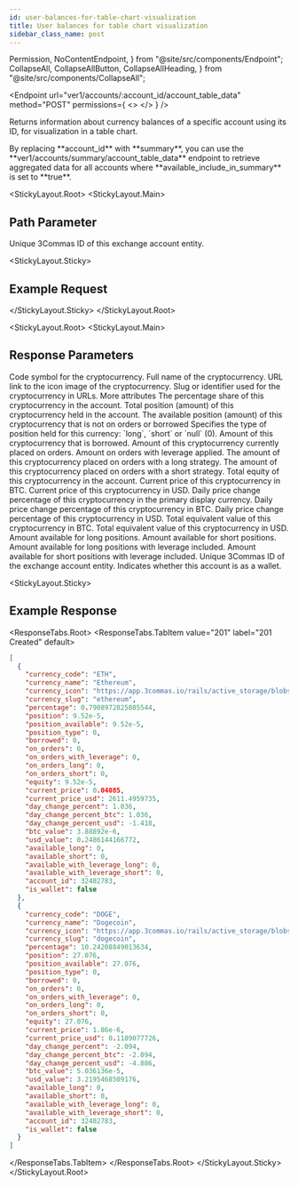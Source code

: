 ```yaml
---
id: user-balances-for-table-chart-visualization
title: User balances for table chart visualization
sidebar_class_name: post
---
```


  Permission,
  NoContentEndpoint,
} from "@site/src/components/Endpoint";
  CollapseAll,
  CollapseAllButton,
  CollapseAllHeading,
} from "@site/src/components/CollapseAll";

<Endpoint
  url="ver1/accounts/:account_id/account_table_data"
  method="POST"
  permissions={
    <>
      <Permission title="Permission" description="ACCOUNTS_READ" />
      <Permission title="Security" description="SIGNED" />
    </>
  }
/>

Returns information about currency balances of a specific account using its ID, for visualization in a table chart.

<Informer variant="info">
  By replacing **account_id** with **summary**, you can use the
  **ver1/accounts/summary/account_table_data** endpoint to retrieve aggregated
  data for all accounts where **available_include_in_summary** is set to
  **true**.
</Informer>

<Separator />

<StickyLayout.Root>
<StickyLayout.Main>

## Path Parameter

  <ApiParam name='account_id' type='integer' id="account_id" required>
      Unique 3Commas ID of this exchange account entity.
  </ApiParam>
</StickyLayout.Main>

<StickyLayout.Sticky>

## Example Request

<NoContentEndpoint
  method="POST"
  endpoint="/ver1/accounts/12345678/account_table_data"
/>

</StickyLayout.Sticky>
</StickyLayout.Root>

<StickyLayout.Root>
<StickyLayout.Main>

## Response Parameters

<ApiParam name="currency_code" type="string" id="currency_code">
  Code symbol for the cryptocurrency.
</ApiParam>
<ApiParam name="currency_name" type="string" id="currency_name">
  Full name of the cryptocurrency.
</ApiParam>
<ApiParam name="currency_icon" type="string" id="currency_icon">
  URL link to the icon image of the cryptocurrency.
</ApiParam>
<ApiParam name="currency_slug" type="string" id="currency_slug">
  Slug or identifier used for the cryptocurrency in URLs.
</ApiParam>

<CollapseAll>
<CollapseAllHeading> More attributes <CollapseAllButton /> </CollapseAllHeading>
<CollapsibleApiParam name='percentage' type='string' id='percentage'>
  The percentage share of this cryptocurrency in the account.
</CollapsibleApiParam>

<CollapsibleApiParam name='position' type='string' id='position'>
  Total position (amount) of this cryptocurrency held in the account.
</CollapsibleApiParam>
<CollapsibleApiParam name='position_available' type='string' id='position_available'>
  The available position (amount) of this cryptocurrency that is not on orders or borrowed
</CollapsibleApiParam>
<CollapsibleApiParam name='position_type' type='string' id='position_type'>
  Specifies the type of position held for this currency: `long`, `short` or `null` (0).
</CollapsibleApiParam>
<CollapsibleApiParam name='borrowed' type='string' id='borrowed'>
  Amount of this cryptocurrency that is borrowed.
</CollapsibleApiParam>
<CollapsibleApiParam name='on_orders' type='string' id='on_orders'>
  Amount of this cryptocurrency currently placed on orders.
</CollapsibleApiParam>
<CollapsibleApiParam name='on_orders_with_leverage' type='string' id='on_orders_with_leverage'>
  Amount on orders with leverage applied.
</CollapsibleApiParam>
<CollapsibleApiParam name='on_orders_long' type='string' id='on_orders_long'>
  The amount of this cryptocurrency placed on orders with a long strategy.
</CollapsibleApiParam>
<CollapsibleApiParam name='on_orders_short' type='string' id='on_orders_short'>
  The amount of this cryptocurrency placed on orders with a short strategy.
</CollapsibleApiParam>
<CollapsibleApiParam name='equity' type='string' id='equity'>
  Total equity of this cryptocurrency in the account.
</CollapsibleApiParam>
<CollapsibleApiParam name='current_price' type='string' id='current_price'>
  Current price of this cryptocurrency in BTC.
</CollapsibleApiParam>
<CollapsibleApiParam name='current_price_usd' type='string' id='current_price_usd'>
  Current price of this cryptocurrency in USD.
</CollapsibleApiParam>
<CollapsibleApiParam name='day_change_percent' type='string' id='day_change_percent'>
  Daily price change percentage of this cryptocurrency in the primary display currency.
</CollapsibleApiParam>
<CollapsibleApiParam name='day_change_percent_btc' type='string' id='day_change_percent_btc'>
  Daily price change percentage of this cryptocurrency in BTC.
</CollapsibleApiParam>
<CollapsibleApiParam name='day_change_percent_usd' type='string' id='day_change_percent_usd'>
  Daily price change percentage of this cryptocurrency in USD.
</CollapsibleApiParam>
<CollapsibleApiParam name='btc_value' type='string' id='btc_value'>
  Total equivalent value of this cryptocurrency in BTC.
</CollapsibleApiParam>
<CollapsibleApiParam name='usd_value' type='string' id='usd_value'>
  Total equivalent value of this cryptocurrency in USD.
</CollapsibleApiParam>
<CollapsibleApiParam name='available_long' type='string' id='available_long'>
  Amount available for long positions.
</CollapsibleApiParam>
<CollapsibleApiParam name='available_short' type='string' id='available_short'>
  Amount available for short positions.
</CollapsibleApiParam>
<CollapsibleApiParam name='available_with_leverage_long' type='string' id='available_with_leverage_long'>
  Amount available for long positions with leverage included.
</CollapsibleApiParam>
<CollapsibleApiParam name='available_with_leverage_short' type='string' id='available_with_leverage_short'>
  Amount available for short positions with leverage included.
</CollapsibleApiParam>
<CollapsibleApiParam name='account_id' type='integer' id='account_id'>
  Unique 3Commas ID of the exchange account entity.
</CollapsibleApiParam>
<CollapsibleApiParam name='is_wallet' type='boolean' id='is_wallet'>
  Indicates whether this account is as a wallet.
</CollapsibleApiParam>
</CollapseAll>
</StickyLayout.Main>

<StickyLayout.Sticky>
## Example Response
<ResponseTabs.Root>
<ResponseTabs.TabItem value="201" label="201 Created" default>

```json
[
  {
    "currency_code": "ETH",
    "currency_name": "Ethereum",
    "currency_icon": "https://app.3commas.io/rails/active_storage/blobs/redirect/eyJfcmFpbHMiOnsibWVzc2FnZSI6IkJBaHBBbnNRIiwiZXhwIjpudWxsLCJwdXIiOiJibG9iX2lkIn19--f7e20d2abb9f03965b29c091e5ca77a8fc4ade51/1027.png",
    "currency_slug": "ethereum",
    "percentage": 0.7908972825805544,
    "position": 9.52e-5,
    "position_available": 9.52e-5,
    "position_type": 0,
    "borrowed": 0,
    "on_orders": 0,
    "on_orders_with_leverage": 0,
    "on_orders_long": 0,
    "on_orders_short": 0,
    "equity": 9.52e-5,
    "current_price": 0.04085,
    "current_price_usd": 2611.4959735,
    "day_change_percent": 1.036,
    "day_change_percent_btc": 1.036,
    "day_change_percent_usd": -1.418,
    "btc_value": 3.88892e-6,
    "usd_value": 0.2486144166772,
    "available_long": 0,
    "available_short": 0,
    "available_with_leverage_long": 0,
    "available_with_leverage_short": 0,
    "account_id": 32402783,
    "is_wallet": false
  },
  {
    "currency_code": "DOGE",
    "currency_name": "Dogecoin",
    "currency_icon": "https://app.3commas.io/rails/active_storage/blobs/redirect/eyJfcmFpbHMiOnsibWVzc2FnZSI6IkJBaHBBNW5KQVE9PSIsImV4cCI6bnVsbCwicHVyIjoiYmxvYl9pZCJ9fQ==--d8f3102172a7531aa8e21cc8687e40bc07073889/74.png",
    "currency_slug": "dogecoin",
    "percentage": 10.24208849013634,
    "position": 27.076,
    "position_available": 27.076,
    "position_type": 0,
    "borrowed": 0,
    "on_orders": 0,
    "on_orders_with_leverage": 0,
    "on_orders_long": 0,
    "on_orders_short": 0,
    "equity": 27.076,
    "current_price": 1.86e-6,
    "current_price_usd": 0.1189077726,
    "day_change_percent": -2.094,
    "day_change_percent_btc": -2.094,
    "day_change_percent_usd": -4.886,
    "btc_value": 5.036136e-5,
    "usd_value": 3.2195468509176,
    "available_long": 0,
    "available_short": 0,
    "available_with_leverage_long": 0,
    "available_with_leverage_short": 0,
    "account_id": 32402783,
    "is_wallet": false
  }
]
```

</ResponseTabs.TabItem>
</ResponseTabs.Root>
</StickyLayout.Sticky>
</StickyLayout.Root>
